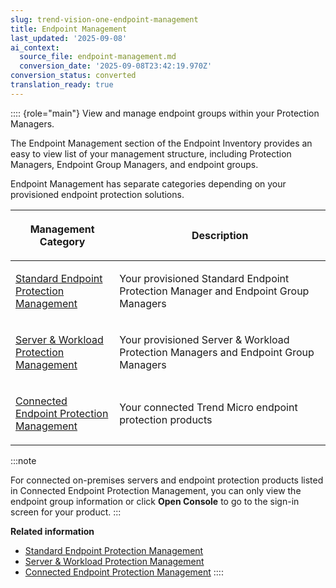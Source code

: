 ```yaml
---
slug: trend-vision-one-endpoint-management
title: Endpoint Management
last_updated: '2025-09-08'
ai_context:
  source_file: endpoint-management.md
  conversion_date: '2025-09-08T23:42:19.970Z'
conversion_status: converted
translation_ready: true
---
```


:::: {role="main"}
View and manage endpoint groups within your Protection Managers.

The Endpoint Management section of the Endpoint Inventory provides an easy to view list of your management structure, including Protection Managers, Endpoint Group Managers, and endpoint groups.

Endpoint Management has separate categories depending on your provisioned endpoint protection solutions.

<table>
<colgroup>
<col style="width: 33%" />
<col style="width: 67%" />
</colgroup>
<thead>
<tr>
<th><p>Management Category</p></th>
<th><p>Description</p></th>
</tr>
</thead>
<tbody>
<tr>
<td><p><a href="trend-vision-one-sep-management">Standard Endpoint Protection Management</a></p></td>
<td><p>Your provisioned Standard Endpoint Protection Manager and Endpoint Group Managers</p></td>
</tr>
<tr>
<td><p><a href="trend-vision-one-swp-management">Server &amp; Workload Protection Management</a></p></td>
<td><p>Your provisioned Server &amp; Workload Protection Managers and Endpoint Group Managers</p></td>
</tr>
<tr>
<td><p><a href="trend-vision-one-connect-epp-management">Connected Endpoint Protection Management</a></p></td>
<td><p>Your connected Trend Micro endpoint protection products</p></td>
</tr>
</tbody>
</table>

:::note

For connected on-premises servers and endpoint protection products listed in Connected Endpoint Protection Management, you can only view the endpoint group information or click **Open Console** to go to the sign-in screen for your product.
:::

**Related information**

- [Standard Endpoint Protection Management](sep-management.md "View and manage endpoint groups within your Standard Endpoint Protection Manager and Endpoint Group Managers.")
- [Server & Workload Protection Management](swp-management.md "View and manage endpoint groups within your Server & Workload Protection Managers.")
- [Connected Endpoint Protection Management](connect-epp-management.md "View endpoint groups within your connected endpoint security products.")
::::
